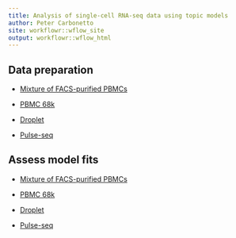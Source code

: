 ```yaml
---
title: Analysis of single-cell RNA-seq data using topic models
author: Peter Carbonetto
site: workflowr::wflow_site
output: workflowr::wflow_html
---
```


Data preparation
----------------

+ [Mixture of FACS-purified PBMCs](prepare_purified_pbmc.html)

+ [PBMC 68k](prepare_68k_pbmc.html)

+ [Droplet](prepare_droplet.html)

+ [Pulse-seq](prepare_pulseseq.html)

Assess model fits
-----------------

+ [Mixture of FACS-purified PBMCs](assess_fits_purified_pbmc.html)

+ [PBMC 68k](assess_fits_68k_pbmc.html)

+ [Droplet](assess_fits_droplet.html)

+ [Pulse-seq](assess_fits_pulseseq.html)
